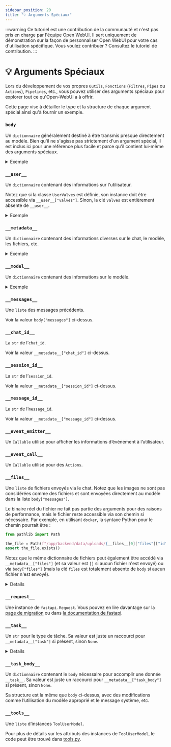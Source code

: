 ```yaml
---
sidebar_position: 20
title: "💡 Arguments Spéciaux"
---
```


:::warning
Ce tutoriel est une contribution de la communauté et n'est pas pris en charge par l'équipe Open WebUI. Il sert uniquement de démonstration sur la façon de personnaliser Open WebUI pour votre cas d'utilisation spécifique. Vous voulez contribuer ? Consultez le tutoriel de contribution.
:::

# 💡 Arguments Spéciaux

Lors du développement de vos propres `Outils`, `Fonctions` (`Filtres`, `Pipes` ou `Actions`), `Pipelines`, etc., vous pouvez utiliser des arguments spéciaux pour explorer tout ce qu'Open-WebUI a à offrir.

Cette page vise à détailler le type et la structure de chaque argument spécial ainsi qu'à fournir un exemple.

### `body`

Un `dictionnaire` généralement destiné à être transmis presque directement au modèle. Bien qu'il ne s'agisse pas strictement d'un argument spécial, il est inclus ici pour une référence plus facile et parce qu'il contient lui-même des arguments spéciaux.

<details>
<summary>Exemple</summary>

```json

{
  "stream": true,
  "model": "mon-modèle-génial",
  # chaîne en minuscules avec des mots séparés par des tirets : ceci est l'identifiant du modèle
  "messages": [
    {
      "role": "user",
      "content": [
        {
          "type": "text",
          "text": "Que contient cette image ?"
        },
        {
          "type": "image_url",
          "image_url": {
            "url": "data:image/png;base64,iVBORw0KGgoAAAANSUhEUgAAAdYAAAGcCAYAAABk2YF[REDACTED]"
            # Les images sont transmises sous forme de données encodées en base64
          }
        }
      ]
    },
    {
      "role": "assistant",
      "content": "L'image semble être [REDACTED]"
    },
  ],
  "features": {
    "image_generation": false,
    "code_interpreter": false,
    "web_search": false
  },
  "stream_options": {
    "include_usage": true
  },
  "metadata": "[Le même dictionnaire que __metadata__]",
  "files": "[La même liste que __files__]"
}


```

</details>

### `__user__`

Un `dictionnaire` contenant des informations sur l'utilisateur.

Notez que si la classe `UserValves` est définie, son instance doit être accessible via `__user__["valves"]`. Sinon, la clé `valves` est entièrement absente de `__user__`.

<details>
<summary>Exemple</summary>

```json
{
  "id": "xxxxxxxx-xxxx-xxxx-xxxx-xxxxxxxxxxxx",
  "email": "cheesy_dude@openwebui.com",
  "name": "Patrick",
  "role": "user",
  # le rôle peut être soit `user` soit `admin`
  "valves": "[l'instance de UserValve]"
}
```

</details>

### `__metadata__`

Un `dictionnaire` contenant des informations diverses sur le chat, le modèle, les fichiers, etc.

<details>
<summary>Exemple</summary>

```json
{
  "user_id": "xxxxxxxx-xxxx-xxxx-xxxx-xxxxxxxxxxxx",
  "chat_id": "xxxxxxxx-xxxx-xxxx-xxxx-xxxxxxxxxxxx",
  "message_id": "xxxxxxxx-xxxx-xxxx-xxxx-xxxxxxxxxxxx",
  "session_id": "xxxxxxxxxxxxxxxxxxxx",
  "tool_ids": null,
  # tool_ids est une liste de chaînes.
  "tool_servers": [],
  "files": "[Identique à body['files']]",
  # Si aucun fichier n'est fourni, la clé files existe dans __metadata__ et sa valeur est []
  "features": {
    "image_generation": false,
    "code_interpreter": false,
    "web_search": false
  },
  "variables": {
    "{{USER_NAME}}": "cheesy_username",
    "{{USER_LOCATION}}": "Inconnu",
    "{{CURRENT_DATETIME}}": "2025-02-02 XX:XX:XX",
    "{{CURRENT_DATE}}": "2025-02-02",
    "{{CURRENT_TIME}}": "XX:XX:XX",
    "{{CURRENT_WEEKDAY}}": "Lundi",
    "{{CURRENT_TIMEZONE}}": "Europe/Berlin",
    "{{USER_LANGUAGE}}": "fr-FR"
  },
  "model": "[Identique à __model__]",
  "direct": false,
  "function_calling": "natif",
  "type": "réponse_utilisateur",
  "interface": "open-webui"
}

```

</details>

### `__model__`

Un `dictionnaire` contenant des informations sur le modèle.

<details>
<summary>Exemple</summary>

```json
{
  "id": "mon-modèle-génial",
  "name": "Mon Modèle Génial",
  "object": "modèle",
  "created": 1746000000,
  "owned_by": "openai",
  # soit openai soit ollama
  "info": {
      "id": "mon-modèle-génial",
      "user_id": "xxxxxxxx-xxxx-xxxx-xxxx-xxxxxxxxxxxx",
      "base_model_id": "gpt-4o",
      # c'est le nom du modèle desservi par le point d'accès du modèle
      "name": "Mon Modèle Génial",
      "params": {
      "system": "Vous êtes mon meilleur assistant. Vous répondez [REDACTED]",
      "function_calling": "natif"
      # les options personnalisées apparaissent ici, par exemple "Top K"
      },
      "meta": {
      "profile_image_url": "/static/favicon.png",
      "description": "Description de mon-modèle-génial",
      "capabilities": {
          "vision": true,
          "usage": true,
          "citations": true
      },
      "position": 17,
      "tags": [
          {
          "name": "pour_amis"
          },
          {
          "name": "vision_activée"
          }
      ],
      "suggestion_prompts": null
      },
      "access_control": {
      "read": {
          "group_ids": [],
          "user_ids": []
      },
      "write": {
          "group_ids": [],
          "user_ids": []
      }
      },
      "is_active": true,
      "updated_at": 1740000000,
      "created_at": 1740000000
  },
  "preset": true,
  "actions": [],
  "tags": [
      {
          "name": "pour_amis"
      },
      {
          "name": "vision_enabled"
      }
  ]
}

```

</details>

### `__messages__`

Une `liste` des messages précédents.

Voir la valeur `body["messages"]` ci-dessus.


### `__chat_id__`

La `str` de l’`chat_id`.

Voir la valeur `__metadata__["chat_id"]` ci-dessus.

### `__session_id__`

La `str` de l’`session_id`.

Voir la valeur `__metadata__["session_id"]` ci-dessus.

### `__message_id__`

La `str` de l’`message_id`.

Voir la valeur `__metadata__["message_id"]` ci-dessus.

### `__event_emitter__`

Un `Callable` utilisé pour afficher les informations d’événement à l’utilisateur.

### `__event_call__`

Un `Callable` utilisé pour des `Actions`.

### `__files__`

Une `liste` de fichiers envoyés via le chat. Notez que les images ne sont pas considérées comme des fichiers et sont envoyées directement au modèle dans la liste `body["messages"]`.

Le binaire réel du fichier ne fait pas partie des arguments pour des raisons de performance, mais le fichier reste accessible via son chemin si nécessaire. Par exemple, en utilisant `docker`, la syntaxe Python pour le chemin pourrait être :

```python
from pathlib import Path

the_file = Path(f"/app/backend/data/uploads/{__files__[0]["files"]["id"]}_{__files__[0]["files"]["filename"]}")
assert the_file.exists()
```

Notez que le même dictionnaire de fichiers peut également être accédé via `__metadata__["files"]` (et sa valeur est `[]` si aucun fichier n'est envoyé) ou via `body["files"]` (mais la clé `files` est totalement absente de `body` si aucun fichier n'est envoyé).

<details>
<resume>Exemple</resume>

```json

[
  {
    "type": "file",
    "file": {
      "id": "xxxxxxxx-xxxx-xxxx-xxxx-xxxxxxxxxxxx",
      "filename": "Napoléon - Wikipédia.pdf",
      "user_id": "xxxxxxxx-xxxx-xxxx-xxxx-xxxxxxxxxxxx",
      "hash": "xxxxxxxxxxxxxxxxxxxxxxxxxxxxxxxxxxxxxxxxxxxxxxxxxxxxxxxxxxxxxxxx",
      "data": {
        "content": "Napoléon - Wikipédia\n\n\nNapoléon Ier\n\nL'Empereur Napoléon dans son bureau aux\nTuileries, 1812\n\nEmpereur des Français\n\n1er règne 18 mai 1804 – 6 avril 1814\n\nSuccesseur Louis XVIII[a]\n\n2ème règne 20 mars 1815 – 22 juin 1815\n\nSuccesseur Louis XVIII[a]\n\nPremier Consul de la République française\n\nEn fonction\n13 décembre 1799 – 18 mai 1804\n\nNé Napoleone Buonaparte\n15 août 1769\nAjaccio, Corse, Royaume de\nFrance\n\nDécédé 5 mai 1821 (51 ans)\nLongwood, Sainte-Hélène\n\nInhumation 15 décembre 1840\nLes Invalides, Paris\n\nNapoléon\nNapoléon Bonaparte[b] (né Napoleone\nBuonaparte;[1][c] 15 août 1769 – 5 mai 1821), plus tard\ndit [REDACTED]",
        # La valeur de contenu est la sortie du parseur de document, l’exemple ci-dessus est avec Tika comme parseur de document
      },
      "meta": {
        "name": "Napoléon - Wikipédia.pdf",
        "content_type": "application/pdf",
        "size": 10486578,
        # en bytes, ici environ 10Mo
        "data": {},
        "collection_name": "file-96xxxxxx-xxxx-xxxx-xxxx-xxxxxxxxxxxx"
        # commence toujours par file
      },
      "created_at": 1740000000,
      "updated_at": 1740000000
    },
    "id": "xxxxxxxx-xxxx-xxxx-xxxx-xxxxxxxxxxxx",
    "url": "/api/v1/files/xxxxxxxx-xxxx-xxxx-xxxx-xxxxxxxxxxxx",
    "name": "Napoléon - Wikipédia.pdf",
    "collection_name": "file-96xxxxxx-xxxx-xxxx-xxxx-xxxxxxxxxxxx"
    "status": "uploadé",
    "size": 10486578,
    "error": "",
    "itemId": "xxxxxxxx-xxxx-xxxx-xxxx-xxxxxxxxxxxx"
    # itemId est différent de file["id"]
  }
]


```

</details>

### `__request__`

Une instance de `fastapi.Request`. Vous pouvez en lire davantage sur la [page de migration](../../features/plugin/migration/index.mdx) ou dans [la documentation de fastapi](https://fastapi.tiangolo.com/reference/request/).

### `__task__`

Un `str` pour le type de tâche. Sa valeur est juste un raccourci pour `__metadata__["task"]` si présent, sinon `None`.

<details>
<resume>Valeurs possibles</resume>

```json

[
    "title_generation",
    "tags_generation",
    "emoji_generation",
    "query_generation",
    "image_prompt_generation",
    "autocomplete_generation",
    "function_calling",
    "moa_response_generation"
]
```

</details>

### `__task_body__`

Un `dictionnaire` contenant le `body` nécessaire pour accomplir une donnée `__task__`. Sa valeur est juste un raccourci pour `__metadata__["task_body"]` si présent, sinon `None`.

Sa structure est la même que `body` ci-dessus, avec des modifications comme l’utilisation du modèle approprié et le message système, etc.


### `__tools__`

Une `liste` d’instances `ToolUserModel`.

Pour plus de détails sur les attributs des instances de `ToolUserModel`, le code peut être trouvé dans [tools.py](https://github.com/open-webui/open-webui/blob/main/backend/open_webui/models/tools.py).

